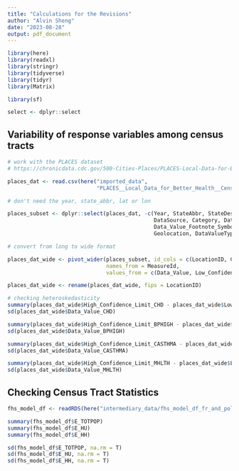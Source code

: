 ```yaml
---
title: "Calculations for the Revisions"
author: "Alvin Sheng"
date: "2023-08-28"
output: pdf_document
---
```


```r
library(here)
library(readxl)
library(stringr)
library(tidyverse)
library(tidyr)
library(Matrix)

library(sf)

select <- dplyr::select
```

## Variability of response variables among census tracts 

```r
# work with the PLACES dataset
# https://chronicdata.cdc.gov/500-Cities-Places/PLACES-Local-Data-for-Better-Health-Census-Tract-D/cwsq-ngmh 

places_dat <- read.csv(here("imported_data", 
                            "PLACES__Local_Data_for_Better_Health__Census_Tract_Data_2020_release.csv"))

# don't need the year, state_abbr, lat or lon

places_subset <- dplyr::select(places_dat, -c(Year, StateAbbr, StateDesc, LocationName, 
                                              DataSource, Category, Data_Value_Unit, Data_Value_Type, 
                                              Data_Value_Footnote_Symbol, Data_Value_Footnote, 
                                              Geolocation, DataValueTypeID))

# convert from long to wide format

places_dat_wide <- pivot_wider(places_subset, id_cols = c(LocationID, CountyFIPS, TotalPopulation),
                               names_from = MeasureId, 
                               values_from = c(Data_Value, Low_Confidence_Limit, High_Confidence_Limit))

places_dat_wide <- rename(places_dat_wide, fips = LocationID)
```

```r
# checking heteroskedasticity
summary(places_dat_wide$High_Confidence_Limit_CHD - places_dat_wide$Low_Confidence_Limit_CHD)
sd(places_dat_wide$Data_Value_CHD)

summary(places_dat_wide$High_Confidence_Limit_BPHIGH - places_dat_wide$Low_Confidence_Limit_BPHIGH)
sd(places_dat_wide$Data_Value_BPHIGH)

summary(places_dat_wide$High_Confidence_Limit_CASTHMA - places_dat_wide$Low_Confidence_Limit_CASTHMA)
sd(places_dat_wide$Data_Value_CASTHMA)

summary(places_dat_wide$High_Confidence_Limit_MHLTH - places_dat_wide$Low_Confidence_Limit_MHLTH)
sd(places_dat_wide$Data_Value_MHLTH)
```



## Checking Census Tract Statistics

```r
fhs_model_df <- readRDS(here("intermediary_data/fhs_model_df_fr_and_pollute_pc.rds"))
```

```r
summary(fhs_model_df$E_TOTPOP)
summary(fhs_model_df$E_HU)
summary(fhs_model_df$E_HH)
```

```r
sd(fhs_model_df$E_TOTPOP, na.rm = T)
sd(fhs_model_df$E_HU, na.rm = T)
sd(fhs_model_df$E_HH, na.rm = T)
```




